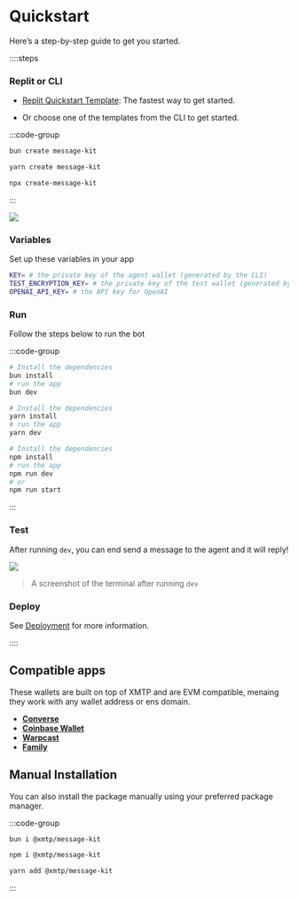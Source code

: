 
# Quickstart

Here’s a step-by-step guide to get you started.

::::steps

### Replit or CLI

- [Replit Quickstart Template](https://replit.com/@raihankhan-rk/MessageKit-Quickstart-Template): The fastest way to get started.

- Or choose one of the templates from the CLI to get started.

:::code-group

```bash [bun]
bun create message-kit
```

```bash [yarn]
yarn create message-kit
```

```bash [npx]
npx create-message-kit
```

:::

![](/img/cli/2.png)

### Variables

Set up these variables in your app

```bash [cmd]
KEY= # the private key of the agent wallet (generated by the CLI)
TEST_ENCRYPTION_KEY= # the private key of the test wallet (generated by the CLI)
OPENAI_API_KEY= # the API key for OpenAI
```

### Run

Follow the steps below to run the bot

:::code-group

```bash [bun]
# Install the dependencies
bun install
# run the app
bun dev
```

```bash [yarn]
# Install the dependencies
yarn install
# run the app
yarn dev
```

```bash [npm]
# Install the dependencies
npm install
# run the app
npm run dev
# or
npm run start
```

:::

### Test

After running `dev`, you can end send a message to the agent and it will reply!

![](/img/cli/1.png)

> A screenshot of the terminal after running `dev`

### Deploy

See [Deployment](/deployment) for more information.

::::

## Compatible apps

These wallets are built on top of XMTP and are EVM compatible, menaing they work with any wallet address or ens domain.

- [**Converse**](https://converse.xyz)
- [**Coinbase Wallet**](https://www.coinbase.com/en-ar/wallet/downloads)
- [**Warpcast**](https://warpcast.com/)
- [**Family**](https://family.co/)

## Manual Installation

You can also install the package manually using your preferred package manager.

:::code-group

```bash [bun]
bun i @xmtp/message-kit
```

```bash [npm]
npm i @xmtp/message-kit
```

```bash [yarn]
yarn add @xmtp/message-kit
```

:::
